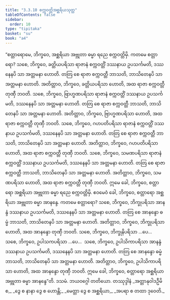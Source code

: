 ```yaml
---
title: "3.3.10 စက္ကဝတ္တိအစ္ဆရိယသုတ္တ"
tableOfContents: false
sidebar:
  order: 10
type: "tipitaka"
basket: "su"
book: "a4"
---
```



<DynamicBreadcrumb />

<Division number="130" book="a4" e="ch" v="15" p="449">

<Paragraph number="825" book="a4">
“စတ္တာရောမေ, ဘိက္ခဝေ, အစ္ဆရိယာ အဗ္ဘုတာ ဓမ္မာ ရညေ စက္ကဝတ္တိမှိ. ကတမေ စတ္တာရော? သစေ, ဘိက္ခဝေ, ခတ္တိယပရိသာ ရာဇာနံ စက္ကဝတ္တိံ ဒဿနာယ ဥပသင်္ကမတိ, ဒဿနေနပိ သာ အတ္တမနာ ဟောတိ. တတြ စေ ရာဇာ စက္ကဝတ္တီ ဘာသတိ, ဘာသိတေနပိ သာ အတ္တမနာ ဟောတိ. အတိတ္တာဝ, ဘိက္ခဝေ, ခတ္တိယပရိသာ ဟောတိ, အထ ရာဇာ စက္ကဝတ္တီ တုဏှီ ဘဝတိ.
</Paragraph>

<Paragraph number="826" book="a4">
သစေ, ဘိက္ခဝေ, ဗြာဟ္မဏပရိသာ ရာဇာနံ စက္ကဝတ္တိံ ဒဿနာယ ဥပသင်္ကမတိ, ဒဿနေနပိ သာ အတ္တမနာ ဟောတိ. တတြ စေ ရာဇာ စက္ကဝတ္တီ ဘာသတိ, ဘာသိတေနပိ သာ အတ္တမနာ ဟောတိ. အတိတ္တာဝ, ဘိက္ခဝေ, ဗြာဟ္မဏပရိသာ ဟောတိ, အထ ရာဇာ စက္ကဝတ္တီ တုဏှီ ဘဝတိ.
</Paragraph>

<Paragraph number="827" book="a4">
သစေ, ဘိက္ခဝေ, ဂဟပတိပရိသာ ရာဇာနံ စက္ကဝတ္တိံ ဒဿနာယ ဥပသင်္ကမတိ, ဒဿနေနပိ သာ အတ္တမနာ ဟောတိ. တတြ စေ ရာဇာ စက္ကဝတ္တီ ဘာသတိ, ဘာသိတေနပိ သာ အတ္တမနာ ဟောတိ. အတိတ္တာဝ, ဘိက္ခဝေ, ဂဟပတိပရိသာ ဟောတိ, အထ ရာဇာ စက္ကဝတ္တီ တုဏှီ ဘဝတိ.
</Paragraph>

<Paragraph number="828" book="a4">
သစေ, ဘိက္ခဝေ, သမဏပရိသာ ရာဇာနံ စက္ကဝတ္တိံ ဒဿနာယ ဥပသင်္ကမတိ, ဒဿနေနပိ သာ အတ္တမနာ ဟောတိ. တတြ စေ ရာဇာ စက္ကဝတ္တီ ဘာသတိ, ဘာသိတေနပိ သာ အတ္တမနာ ဟောတိ. အတိတ္တာဝ, ဘိက္ခဝေ, သမဏပရိသာ ဟောတိ, အထ ရာဇာ စက္ကဝတ္တီ တုဏှီ ဘဝတိ. ဣမေ ခေါ, ဘိက္ခဝေ, စတ္တာရော အစ္ဆရိယာ အဗ္ဘုတာ ဓမ္မာ ရညေ စက္ကဝတ္တိမှိ.
</Paragraph>

<Paragraph number="829" book="a4">
ဧဝမေဝံ ခေါ, ဘိက္ခဝေ, စတ္တာရော အစ္ဆရိယာ အဗ္ဘုတာ ဓမ္မာ အာနန္ဒေ. ကတမေ စတ္တာရော? သစေ, ဘိက္ခဝေ, ဘိက္ခုပရိသာ အာနန္ဒံ ဒဿနာယ ဥပသင်္ကမတိ, ဒဿနေနပိ သာ အတ္တမနာ ဟောတိ. တတြ စေ အာနန္ဒော ဓမ္မံ ဘာသတိ, ဘာသိတေနပိ သာ အတ္တမနာ ဟောတိ. အတိတ္တာဝ, ဘိက္ခဝေ, ဘိက္ခုပရိသာ ဟောတိ, အထ အာနန္ဒော တုဏှီ ဘဝတိ.
</Paragraph>

<Paragraph number="830" book="a4">
သစေ, ဘိက္ခဝေ, ဘိက္ခုနိပရိသာ …ပေ…  သစေ, ဘိက္ခဝေ, ဥပါသကပရိသာ …ပေ…  သစေ, ဘိက္ခဝေ, ဥပါသိကာပရိသာ အာနန္ဒံ ဒဿနာယ ဥပသင်္ကမတိ, ဒဿနေနပိ သာ အတ္တမနာ ဟောတိ. တတြ စေ အာနန္ဒော ဓမ္မံ ဘာသတိ, ဘာသိတေနပိ သာ အတ္တမနာ ဟောတိ. အတိတ္တာဝ, ဘိက္ခဝေ, ဥပါသိကာပရိသာ ဟောတိ, အထ အာနန္ဒော တုဏှီ ဘဝတိ. ဣမေ ခေါ, ဘိက္ခဝေ, စတ္တာရော အစ္ဆရိယာ အဗ္ဘုတာ ဓမ္မာ အာနန္ဒေ”တိ.

</Paragraph>
</Division>

<Paragraph number="831" type="center" book="a4">
ဒသမံ.



</Paragraph>

<Paragraph number="832" type="center" book="a4">
ဘယဝဂ္ဂေါ တတိယော.



</Paragraph>

<Paragraph number="833" type="center" book="a4">
တဿုဒ္ဒါနံ


</Paragraph>

<Paragraph number="834" type="verses" book="a4">
_အတ္တာနုဝါဒဦမိ စ,_  
_ဒွေ စ နာနာ ဒွေ စ ဟောန္တိ;_  
_မေတ္တာ ဒွေ စ အစ္ဆရိယာ,_  
_အပရာ စ တထာ ဒုဝေတိ._
</Paragraph>